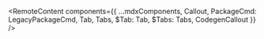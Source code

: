 


<RemoteContent
  components={{
    ...mdxComponents,
    Callout,
    PackageCmd: LegacyPackageCmd,
    Tab,
    Tabs,
    $Tab: Tab,
    $Tabs: Tabs,
    CodegenCallout
  }}
/>
